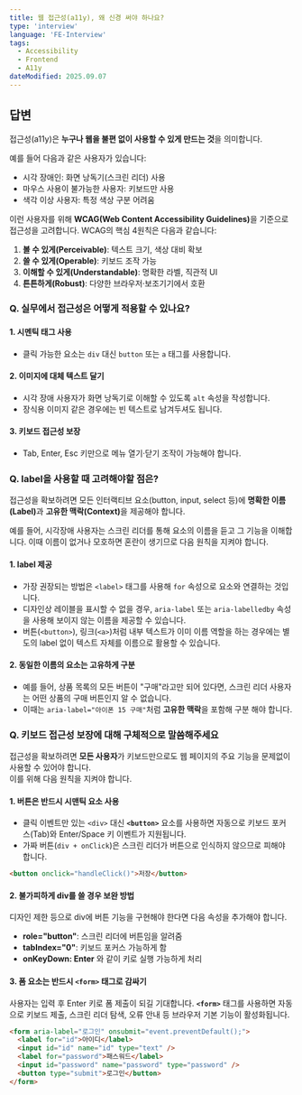 ```yaml
---
title: 웹 접근성(a11y), 왜 신경 써야 하나요?
type: 'interview'
language: 'FE-Interview'
tags:
  - Accessibility
  - Frontend
  - A11y
dateModified: 2025.09.07
---
```


## 답변

접근성(a11y)은 **누구나 웹을 불편 없이 사용할 수 있게 만드는 것**을 의미합니다.

예를 들어 다음과 같은 사용자가 있습니다:

- 시각 장애인: 화면 낭독기(스크린 리더) 사용
- 마우스 사용이 불가능한 사용자: 키보드만 사용
- 색각 이상 사용자: 특정 색상 구분 어려움

이런 사용자를 위해 <strong>WCAG(Web Content Accessibility Guidelines)</strong>을 기준으로 접근성을 고려합니다. WCAG의 핵심 4원칙은 다음과 같습니다:

1. **볼 수 있게(Perceivable)**: 텍스트 크기, 색상 대비 확보
2. **쓸 수 있게(Operable)**: 키보드 조작 가능
3. **이해할 수 있게(Understandable)**: 명확한 라벨, 직관적 UI
4. **튼튼하게(Robust)**: 다양한 브라우저·보조기기에서 호환

### Q. 실무에서 접근성은 어떻게 적용할 수 있나요?

#### 1. 시멘틱 태그 사용

- 클릭 가능한 요소는 `div` 대신 `button` 또는 `a` 태그를 사용합니다.

#### 2. 이미지에 대체 텍스트 달기

- 시각 장애 사용자가 화면 낭독기로 이해할 수 있도록 `alt` 속성을 작성합니다.
- 장식용 이미지 같은 경우에는 빈 텍스트로 남겨두셔도 됩니다.

#### 3. 키보드 접근성 보장

- Tab, Enter, Esc 키만으로 메뉴 열기·닫기 조작이 가능해야 합니다.

### Q. label을 사용할 때 고려해야할 점은?

접근성을 확보하려면 모든 인터랙티브 요소(button, input, select 등)에 <strong>명확한 이름(Label)</strong>과 <strong>고유한 맥락(Context)</strong>을 제공해야 합니다.

예를 들어, 시각장애 사용자는 스크린 리더를 통해 요소의 이름을 듣고 그 기능을 이해합니다. 이때 이름이 없거나 모호하면 혼란이 생기므로 다음 원칙을 지켜야 합니다.

#### 1. **label 제공**

- 가장 권장되는 방법은 `<label>` 태그를 사용해 `for` 속성으로 요소와 연결하는 것입니다.
- 디자인상 레이블을 표시할 수 없을 경우, `aria-label` 또는 `aria-labelledby` 속성을 사용해 보이지 않는 이름을 제공할 수 있습니다.
- 버튼(`<button>`), 링크(`<a>`)처럼 내부 텍스트가 이미 이름 역할을 하는 경우에는 별도의 label 없이 텍스트 자체를 이름으로 활용할 수 있습니다.

#### 2. **동일한 이름의 요소는 고유하게 구분**

- 예를 들어, 상품 목록의 모든 버튼이 "구매"라고만 되어 있다면, 스크린 리더 사용자는 어떤 상품의 구매 버튼인지 알 수 없습니다.
- 이때는 `aria-label="아이폰 15 구매"`처럼 **고유한 맥락**을 포함해 구분 해야 합니다.

### Q. 키보드 접근성 보장에 대해 구체적으로 말씀해주세요

접근성을 확보하려면 **모든 사용자**가 키보드만으로도 웹 페이지의 주요 기능을 문제없이 사용할 수 있어야 합니다.  
이를 위해 다음 원칙을 지켜야 합니다.

#### 1. 버튼은 반드시 시맨틱 요소 사용

- 클릭 이벤트만 있는 `<div>` 대신 **`<button>`** 요소를 사용하면 자동으로 키보드 포커스(Tab)와 Enter/Space 키 이벤트가 지원됩니다.
- 가짜 버튼(`div + onClick`)은 스크린 리더가 버튼으로 인식하지 않으므로 피해야 합니다.

```html
<button onclick="handleClick()">저장</button>
```

#### 2. 불가피하게 div를 쓸 경우 보완 방법

디자인 제한 등으로 div에 버튼 기능을 구현해야 한다면 다음 속성을 추가해야 합니다.

- **role="button"**: 스크린 리더에 버튼임을 알려줌
- **tabIndex="0"**: 키보드 포커스 가능하게 함
- **onKeyDown: Enter** 와 같이 키로 실행 가능하게 처리

#### 3. 폼 요소는 반드시 **`<form>`** 태그로 감싸기

사용자는 입력 후 Enter 키로 폼 제출이 되길 기대합니다.
**`<form>`** 태그를 사용하면 자동으로 키보드 제출, 스크린 리더 탐색, 오류 안내 등 브라우저 기본 기능이 활성화됩니다.

```html
<form aria-label="로그인" onsubmit="event.preventDefault();">
  <label for="id">아이디</label>
  <input id="id" name="id" type="text" />
  <label for="password">패스워드</label>
  <input id="password" name="password" type="password" />
  <button type="submit">로그인</button>
</form>
```
